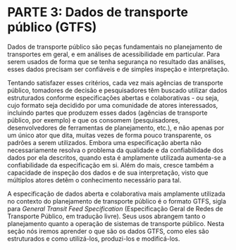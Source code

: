 # PARTE 3: Dados de transporte público (GTFS)

Dados de transporte público são peças fundamentais no planejamento de
transportes em geral, e em análises de acessibilidade em particular. Para serem
usados de forma que se tenha segurança no resultado das análises, esses dados
precisam ser confiáveis e de simples inspeção e interpretação.

Tentando satisfazer esses critérios, cada vez mais agências de transporte
público, tomadores de decisão e pesquisadores têm buscado utilizar dados
estruturados conforme especificações abertas e colaborativas - ou seja, cujo
formato seja decidido por uma comunidade de atores interessados, incluindo
partes que produzem esses dados (agências de transporte público, por exemplo) e
que os consomem (pesquisadores, desenvolvedores de ferramentas de planejamento,
etc.), e não apenas por um único ator que dita, muitas vezes de forma pouco
transparente, os padrões a serem utilizados. Embora uma especificação aberta
não necessariamente resolva o problema da qualidade e da confiabilidade dos
dados por ela descritos, quando esta é amplamente utilizada aumenta-se a
confiabilidade da especificação em si. Além do mais, cresce também a capacidade
de inspeção dos dados e de sua interpretação, visto que múltiplos atores detêm
o conhecimento necessário para tal.

A especificação de dados aberta e colaborativa mais amplamente utilizada no
contexto do planejamento de transporte público é o formato GTFS, sigla para
*General Transit Feed Specification* (Especificação Geral de Redes de
Transporte Público, em tradução livre). Seus usos abrangem tanto o planejamento
quanto a operação de sistemas de transporte público. Nesta seção nós iremos
aprender o que são os dados GTFS, como eles são estruturados e como
utilizá-los, produzi-los e modificá-los.
